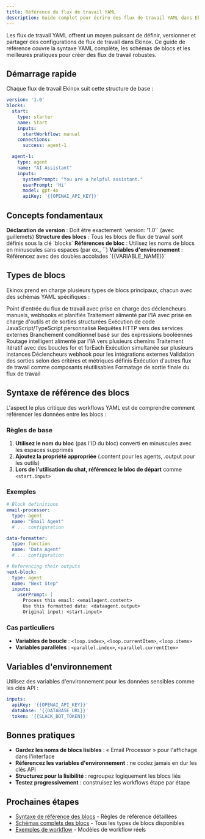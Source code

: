 ```yaml
---
title: Référence du flux de travail YAML
description: Guide complet pour écrire des flux de travail YAML dans Ekinox
---
```



Les flux de travail YAML offrent un moyen puissant de définir, versionner et partager des configurations de flux de travail dans Ekinox. Ce guide de référence couvre la syntaxe YAML complète, les schémas de blocs et les meilleures pratiques pour créer des flux de travail robustes.

## Démarrage rapide

Chaque flux de travail Ekinox suit cette structure de base :

```yaml
version: '1.0'
blocks:
  start:
    type: starter
    name: Start
    inputs:
      startWorkflow: manual
    connections:
      success: agent-1

  agent-1:
    type: agent
    name: "AI Assistant"
    inputs:
      systemPrompt: "You are a helpful assistant."
      userPrompt: 'Hi'
      model: gpt-4o
      apiKey: '{{OPENAI_API_KEY}}'
```

## Concepts fondamentaux

<Steps>
  <Step>
    <strong>Déclaration de version</strong> : Doit être exactement `version: '1.0'` (avec guillemets)
  </Step>
  <Step>
    <strong>Structure des blocs</strong> : Tous les blocs de flux de travail sont définis sous la clé `blocks`
  </Step>
  <Step>
    <strong>Références de bloc</strong> : Utilisez les noms de blocs en minuscules sans espaces (par ex., `<aiassistant.content>`)
  </Step>
  <Step>
    <strong>Variables d'environnement</strong> : Référencez avec des doubles accolades `{{VARIABLE_NAME}}`
  </Step>
</Steps>

## Types de blocs

Ekinox prend en charge plusieurs types de blocs principaux, chacun avec des schémas YAML spécifiques :

<Cards>
  <Card title="Bloc de démarrage" href="/yaml/blocks/starter">
    Point d'entrée du flux de travail avec prise en charge des déclencheurs manuels, webhooks et planifiés
  </Card>
  <Card title="Bloc d'agent" href="/yaml/blocks/agent">
    Traitement alimenté par l'IA avec prise en charge d'outils et de sorties structurées
  </Card>
  <Card title="Bloc de fonction" href="/yaml/blocks/function">
    Exécution de code JavaScript/TypeScript personnalisé
  </Card>
  <Card title="Bloc API" href="/yaml/blocks/api">
    Requêtes HTTP vers des services externes
  </Card>
  <Card title="Bloc de condition" href="/yaml/blocks/condition">
    Branchement conditionnel basé sur des expressions booléennes
  </Card>
  <Card title="Bloc de routeur" href="/yaml/blocks/router">
    Routage intelligent alimenté par l'IA vers plusieurs chemins
  </Card>
  <Card title="Bloc de boucle" href="/yaml/blocks/loop">
    Traitement itératif avec des boucles for et forEach
  </Card>
  <Card title="Bloc parallèle" href="/yaml/blocks/parallel">
    Exécution simultanée sur plusieurs instances
  </Card>
  <Card title="Bloc webhook" href="/yaml/blocks/webhook">
    Déclencheurs webhook pour les intégrations externes
  </Card>
  <Card title="Bloc d'évaluateur" href="/yaml/blocks/evaluator">
    Validation des sorties selon des critères et métriques définis
  </Card>
  <Card title="Bloc de flux de travail" href="/yaml/blocks/workflow">
    Exécution d'autres flux de travail comme composants réutilisables
  </Card>
  <Card title="Bloc de réponse" href="/yaml/blocks/response">
    Formatage de sortie finale du flux de travail
  </Card>
</Cards>

## Syntaxe de référence des blocs

L'aspect le plus critique des workflows YAML est de comprendre comment référencer les données entre les blocs :

### Règles de base

1. **Utilisez le nom du bloc** (pas l'ID du bloc) converti en minuscules avec les espaces supprimés
2. **Ajoutez la propriété appropriée** (.content pour les agents, .output pour les outils)
3. **Lors de l'utilisation du chat, référencez le bloc de départ** comme `<start.input>`

### Exemples

```yaml
# Block definitions
email-processor:
  type: agent
  name: "Email Agent"
  # ... configuration

data-formatter:
  type: function
  name: "Data Agent"
  # ... configuration

# Referencing their outputs
next-block:
  type: agent
  name: "Next Step"
  inputs:
    userPrompt: |
      Process this email: <emailagent.content>
      Use this formatted data: <dataagent.output>
      Original input: <start.input>
```

### Cas particuliers

- **Variables de boucle** : `<loop.index>`, `<loop.currentItem>`, `<loop.items>`
- **Variables parallèles** : `<parallel.index>`, `<parallel.currentItem>`

## Variables d'environnement

Utilisez des variables d'environnement pour les données sensibles comme les clés API :

```yaml
inputs:
  apiKey: '{{OPENAI_API_KEY}}'
  database: '{{DATABASE_URL}}'
  token: '{{SLACK_BOT_TOKEN}}'
```

## Bonnes pratiques

- **Gardez les noms de blocs lisibles** : « Email Processor » pour l'affichage dans l'interface
- **Référencez les variables d'environnement** : ne codez jamais en dur les clés API
- **Structurez pour la lisibilité** : regroupez logiquement les blocs liés
- **Testez progressivement** : construisez les workflows étape par étape

## Prochaines étapes

- [Syntaxe de référence des blocs](/yaml/block-reference) - Règles de référence détaillées
- [Schémas complets des blocs](/yaml/blocks) - Tous les types de blocs disponibles
- [Exemples de workflow](/yaml/examples) - Modèles de workflow réels